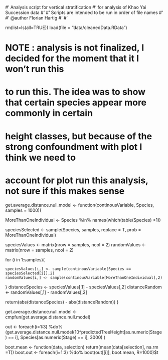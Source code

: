 #' Analysis script for vertical stratification
#' for analysis of Khao Yai Succession data
#' 
#' Scripts are intended to be run in order of file names
#'
#' @author Florian Hartig \url{http://florianhartig.wordpress.com/}
#' 
#' 

rm(list=ls(all=TRUE))
load(file = "data/cleanedData.RData")

# NOTE : analysis is not finalized, I decided for the moment that it I won't run this
# to run this. The idea was to show that certain species appear more commonly in certain
# height classes, but because of the strong confoundment with plot I think we need to 
# account for plot run this analysis, not sure if this makes sense

get.average.distance.null.model <- function(continousVariable, Species, samples = 1000){
  
  MoreThanOneIndividual <- Species %in% names(which(table(Species) >1))
  
  speciesSelected <- sample(Species, samples, replace = T, prob = MoreThanOneIndividual)
  
  speciesValues <- matrix(nrow = samples, ncol = 2)
  randomValues <- matrix(nrow = samples, ncol = 2)
  
  for (i in 1:samples){
    
    speciesValues[i,] <- sample(continousVariable[Species == speciesSelected[i]],2)
    randomValues[i,] <- sample(continousVariable[MoreThanOneIndividual],2)
    
  } 
  distanceSpecies <- speciesValues[,1] - speciesValues[,2]
  distanceRandom <- randomValues[,1] - randomValues[,2]
  
  return(abs(distanceSpecies) - abs(distanceRandom))
}

get.average.distance.null.model <- cmpfun(get.average.distance.null.model)

out <- foreach(i=1:3) %do% (get.average.distance.null.model(10^predictedTreeHeight[as.numeric(Stage) == i], Species[as.numeric(Stage) == i], 3000)   )


boot.mean <- function(data, selection) return(mean(data[selection], na.rm =T))
boot.out <- foreach(i=1:3) %do% boot(out[[i]], boot.mean, R=1000)$t

